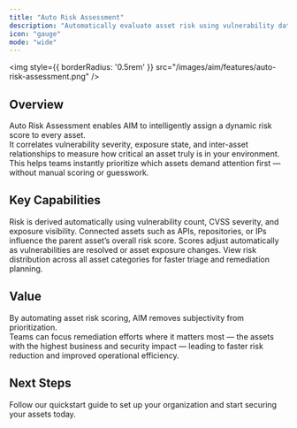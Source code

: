 ```yaml
---
title: "Auto Risk Assessment"
description: "Automatically evaluate asset risk using vulnerability data, exposure status, and contextual associations."
icon: "gauge"
mode: "wide"
---
```


<img
  style={{ borderRadius: '0.5rem' }}
  src="/images/aim/features/auto-risk-assessment.png"
/>

## Overview

Auto Risk Assessment enables AIM to intelligently assign a dynamic risk score to every asset.  
It correlates vulnerability severity, exposure state, and inter-asset relationships to measure how critical an asset truly is in your environment.  
This helps teams instantly prioritize which assets demand attention first — without manual scoring or guesswork.

## Key Capabilities

<Columns cols={2}>
  <Card title="Context-Aware Scoring" icon="brain">
    Risk is derived automatically using vulnerability count, CVSS severity, and exposure visibility.
  </Card>
  <Card title="Association-Based Weighting" icon="git-branch">
    Connected assets such as APIs, repositories, or IPs influence the parent asset’s overall risk score.
  </Card>
  <Card title="Dynamic Updates" icon="refresh-cw">
    Scores adjust automatically as vulnerabilities are resolved or asset exposure changes.
  </Card>
  <Card title="Unified Risk View" icon="chart-line">
    View risk distribution across all asset categories for faster triage and remediation planning.
  </Card>
</Columns>

## Value

By automating asset risk scoring, AIM removes subjectivity from prioritization.  
Teams can focus remediation efforts where it matters most — the assets with the highest business and security impact — leading to faster risk reduction and improved operational efficiency.

## Next Steps

<Card title="Explore Live Demo Now" icon="arrow-right" href="https://suite.snapsec.co/demo">
  Follow our quickstart guide to set up your organization and start securing your assets today.
</Card>
